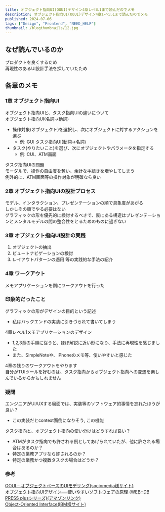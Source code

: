 ```yaml
---
title: オブジェクト指向UI(OOUI)デザイン4章レベル1まで読んだのでメモ
description: オブジェクト指向UI(OOUI)デザイン4章レベル1まで読んだのでメモ
published: 2024-07-06
tags: ["Design", "Frontend", "NEED_HELP"]
thumbnail: /blogthumbnails/12.jpg
---
```


## なぜ読んでいるのか
プロダクトを良くするため  
再現性のあるUI設計手法を探していたため

## 各章のメモ

### 1章 オブジェクト指向UI
オブジェクト指向UIと、タスク指向UIの違いについて  
オブジェクト指向UI(名詞->動詞)
  - 操作対象(オブジェクト)を選択し、次にオブジェクトに対するアクションを選ぶ
    - 例: GUI
タスク指向UI(動詞->名詞)
  - タスク(やりたいこと)を選び、次にオブジェクトやパラメータを指定する
    - 例: CUI、ATM画面

タスク指向UIの問題  
モーダルで、操作の自由度を奪い、余計な手続きを増やしてしまう  
例外的に、ATM画面等の操作対象が明確なら良い

### 2章 オブジェクト指向UIの設計プロセス
モデル、インタラクション、プレゼンテーションの順で具象度があがる  
しかしその順でやる必要はない  
グラフィックの形を優先的に検討するべきで、裏にある構造はプレゼンテーションとメンタルモデルの間の整合性をとるためのものに過ぎない

### 3章 オブジェクト指向UI設計の実践
1. オブジェクトの抽出
2. ビュートナビゲーションの検討
3. レイアウトパターンの適用
等の実践的な手法の紹介

### 4章 ワークアウト
メモアプリケーションを例にワークアウトを行った

### 印象的だったこと
グラフィックの形がデザインの目的という記述
  - 私はバックエンドの実装に引きづられて書いてしまう

4章レベル1メモアプリケーションのデザイン
  - 1,2,3章の手順に従うと、ほぼ解説に近い形になり、手法に再現性を感じました
  - また、SimpleNoteや、iPhoneのメモ等、使いやすいと感じた

4章の残りのワークアウトをやります  
自分がTUIツールを好むのは、タスク指向からオブジェクト指向への変遷を楽しんでいるからかもしれません  

### 疑問
エンジニアがUI/UXする局面では、実装等のソフトウェア的事情を忘れたほうが良い？
  - この実装だとcontext面倒になりそう, この機能

タスク指向と、オブジェクト指向の使い分けはどうすれば良い？
  - ATMがタスク指向でも許される例としてあげられていたが、他に許される場合はあるのか？
  - 特定の業務アプリなら許されるのか？
  - 特定の業務かつ複数タスクの場合はどうか？

### 参考
[OOUI – オブジェクトベースのUIモデリング(sociomedia様サイト)](https://www.sociomedia.co.jp/7279)  
[オブジェクト指向UIデザイン──使いやすいソフトウェアの原理 (WEB+DB PRESS plusシリーズ)(アマゾンリンク)](https://amzn.to/3W8RMsT)  
[Object-Oriented Interface(IBM様サイト)](https://www.ibm.com/docs/en/aix/7.2?topic=processes-object-oriented-interface)